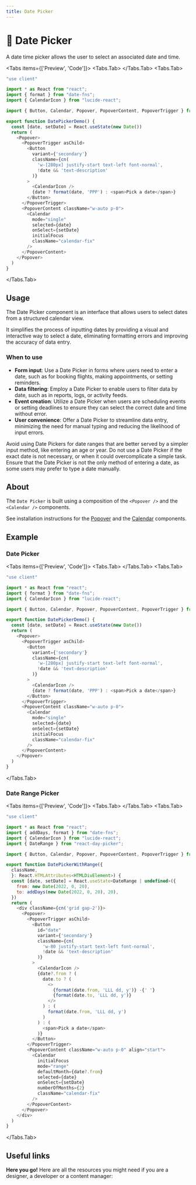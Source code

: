 ```yaml
---
title: Date Picker
---
```




# 💠 Date Picker

A date time picker allows the user to select an associated date and time.

<Tabs items={['Preview', 'Code']}>
<Tabs.Tab>
<DatePickerPreview />
</Tabs.Tab>
<Tabs.Tab>
```js copy filename="date-picker.tsx"
"use client"

import * as React from "react";
import { format } from "date-fns";
import { CalendarIcon } from "lucide-react";

import { Button, Calendar, Popover, PopoverContent, PopoverTrigger } from "@fucina/ui";

export function DatePickerDemo() {
  const [date, setDate] = React.useState(new Date())
  return (
    <Popover>
      <PopoverTrigger asChild>
        <Button
          variant={'secondary'}
          className={cn(
            'w-[280px] justify-start text-left font-normal',
            !date && 'text-description'
          )}
        >
          <CalendarIcon />
          {date ? format(date, 'PPP') : <span>Pick a date</span>}
        </Button>
      </PopoverTrigger>
      <PopoverContent className="w-auto p-0">
        <Calendar
          mode="single"
          selected={date}
          onSelect={setDate}
          initialFocus
          className="calendar-fix"
        />
      </PopoverContent>
    </Popover>
  )
}
```
</Tabs.Tab>
</Tabs>

## Usage

The Date Picker component is an interface that allows users to select dates from a structured calendar view.

It simplifies the process of inputting dates by providing a visual and interactive way to select a date, eliminating formatting errors and improving the accuracy of data entry.

### When to use

- **Form input**: Use a Date Picker in forms where users need to enter a date, such as for booking flights, making appointments, or setting reminders.
- **Data filtering**: Employ a Date Picker to enable users to filter data by date, such as in reports, logs, or activity feeds.
- **Event creation**: Utilize a Date Picker when users are scheduling events or setting deadlines to ensure they can select the correct date and time without error.
- **User convenience**: Offer a Date Picker to streamline data entry, minimizing the need for manual typing and reducing the likelihood of input errors.

Avoid using Date Pickers for date ranges that are better served by a simpler input method, like entering an age or year. Do not use a Date Picker if the exact date is not necessary, or when it could overcomplicate a simple task. Ensure that the Date Picker is not the only method of entering a date, as some users may prefer to type a date manually.

## About

The `Date Picker` is built using a composition of the `<Popover />` and the `<Calendar />` components.

See installation instructions for the [Popover](/components/popover) and the [Calendar](/components/calendar) components.

## Example

### Date Picker

<Tabs items={['Preview', 'Code']}>
<Tabs.Tab>
<DatePickerPreview />
</Tabs.Tab>
<Tabs.Tab>
```js copy filename="date-picker.tsx"
"use client"

import * as React from "react";
import { format } from "date-fns";
import { CalendarIcon } from "lucide-react";

import { Button, Calendar, Popover, PopoverContent, PopoverTrigger } from "@fucina/ui";

export function DatePickerDemo() {
  const [date, setDate] = React.useState(new Date())
  return (
    <Popover>
      <PopoverTrigger asChild>
        <Button
          variant={'secondary'}
          className={cn(
            'w-[280px] justify-start text-left font-normal',
            !date && 'text-description'
          )}
        >
          <CalendarIcon />
          {date ? format(date, 'PPP') : <span>Pick a date</span>}
        </Button>
      </PopoverTrigger>
      <PopoverContent className="w-auto p-0">
        <Calendar
          mode="single"
          selected={date}
          onSelect={setDate}
          initialFocus
          className="calendar-fix"
        />
      </PopoverContent>
    </Popover>
  )
}
```
</Tabs.Tab>
</Tabs>

### Date Range Picker

<Tabs items={['Preview', 'Code']}>
<Tabs.Tab>
<DateRangePicker />
</Tabs.Tab>
<Tabs.Tab>
```js copy filename="date-picker.tsx"
"use client"

import * as React from "react";
import { addDays, format } from "date-fns";
import { CalendarIcon } from "lucide-react";
import { DateRange } from "react-day-picker";

import { Button, Calendar, Popover, PopoverContent, PopoverTrigger } from "@fucina/ui";

export function DatePickerWithRange({
  className,
  }: React.HTMLAttributes<HTMLDivElement>) {
  const [date, setDate] = React.useState<DateRange | undefined>({
    from: new Date(2022, 0, 20),
    to: addDays(new Date(2022, 0, 20), 20),
  })
  return (
    <div className={cn('grid gap-2')}>
      <Popover>
        <PopoverTrigger asChild>
          <Button
            id="date"
            variant={'secondary'}
            className={cn(
              'w-80 justify-start text-left font-normal',
              !date && 'text-description'
            )}
          >
            <CalendarIcon />
            {date?.from ? (
              date.to ? (
                <>
                  {format(date.from, 'LLL dd, y')} -{' '}
                  {format(date.to, 'LLL dd, y')}
                </>
              ) : (
                format(date.from, 'LLL dd, y')
              )
            ) : (
              <span>Pick a date</span>
            )}
          </Button>
        </PopoverTrigger>
        <PopoverContent className="w-auto p-0" align="start">
          <Calendar
            initialFocus
            mode="range"
            defaultMonth={date?.from}
            selected={date}
            onSelect={setDate}
            numberOfMonths={2}
            className="calendar-fix"
          />
        </PopoverContent>
      </Popover>
    </div>
  )
}
```
</Tabs.Tab>
</Tabs>

## Useful links

**Here you go!** Here are all the resources you might need if you are a designer, a developer or a content manager:

<Cards className="mt-8">
  <Card
    title="🤖 Storybook"
    href="https://fucina-storybook.vercel.app/?path=/docs/components-date-picker--documentation"
  />
  <Card
    title="🪄 Figma"
    href="https://www.figma.com/design/Jfto7FUoU7mSpnv9uESD60/%F0%9F%94%A5-Fucina---Design-System?node-id=639-20967&t=BERFxjM8vy494uCE-1"
  />
</Cards>

